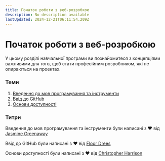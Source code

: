 ```yaml
---
title: Початок роботи з веб-розробкою
description: No description available
lastUpdated: 2024-12-21T06:11:54.209Z
---
```


# Початок роботи з веб-розробкою

У цьому розділі навчальної програми ви познайомитеся з концепціями важливими для того, щоб стати професійним розробником, які не опираються на проектах.

### Теми

1. [Введення до мов програмування та інструменти](../1-intro-to-programming-languages/README.md)
2. [Ввід до GitHub](../2-github-basics/README.md)
3. [Основи доступності](../3-accessibility/README.md)

### Титри

Введення до мов програмування та інструменти були написані з ♥️ від [Jasmine Greenaway](https://twitter.com/paladique)

Ввід до GitHub були написані з ♥️ від [Floor Drees](https://twitter.com/floordrees)

Основи доступності були написані з ♥️ від [Christopher Harrison](https://twitter.com/geektrainer)





